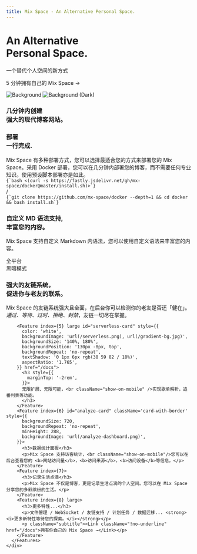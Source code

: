 ```yaml
---
title: Mix Space - An Alternative Personal Space.
---
```



<div className="home-content">
  <div className="content-container">
    <h1 className="headline">An Alternative <br className='sm:block hidden'/>Personal Space.</h1>
    <p className="subtitle">一个替代个人空间的新方式<br className='sm:block hidden'/></p>
    <p className="subtitle">
      <Link className={styles.cta} href="/docs">5 分钟拥有自己的 Mix Space <span>→</span></Link>
    </p>
  </div>
<style jsx>{`
  .content-container {
    max-width: 90rem;
    padding-left: max(env(safe-area-inset-left), 1.5rem);
    padding-right: max(env(safe-area-inset-right), 1.5rem);
    margin: 0 auto;
  }
  .features-container {
    margin: 8rem 0 0;
    padding: 4rem 0;
    background-color: #f3f4f6;
    border-bottom: 1px solid #e5e7eb;
  }
  .features-container .content-container {
    margin-top: -8rem;
  }
  :global(.dark) .features-container {
    background-color: #000;
    border-bottom: 1px solid rgb(38, 38, 38);
  }
  .headline {
    display: inline-block;
    font-size: 3.125rem;
    font-size: min(4.375rem, max(8vw, 2.5rem));
    font-weight: 700;
    font-feature-settings: initial;
    letter-spacing: -0.12rem;
    margin-left: -0.2rem;
    margin-top: 3.4rem;
    line-height: 1.1;
    background-image: linear-gradient(146deg, #000, #757a7d);
    -webkit-background-clip: text;
    -webkit-text-fill-color: transparent;
    background-clip: text;
  }
  :global(.dark) .headline {
    background-image: linear-gradient(146deg, #fff, #757a7d);
  }
  .subtitle {
    font-size: 1.3rem;
    font-size: min(1.3rem, max(3.5vw, 1.2rem));
    font-feature-settings: initial;
    line-height: 1.6;
  }
  .nextjs-link {
    color: currentColor;
    text-decoration: none;
    font-weight: 600;
  }
  :global(#docs-card) {
    color: #fff;
    text-shadow: 0 0 1rem rgba(0, 0, 0, 0.1);
  }
  :global(#docs-card img) {
    object-fit: cover;
    object-position: left;
    position: absolute;
    left: 0;
    right: 0;
    top: 0;
    bottom: 0;
    height: 100%;
    z-index: 0;
    user-select: none;
    pointer-events: none;
  }
  :global(#docs-card img:nth-child(2)) {
    display: none;
  }
  :global(.dark #docs-card img:nth-child(2)) {
    display: initial;
  }
  :global(.dark #docs-card img:nth-child(1)) {
    display: none;
  }
  :global(.feat-darkmode) {
    min-height: 300px;
  }
  :global(.feat-darkmode h3) {
    font-size: 48px;
  }
  :global(#macros-card) {
    min-height: 300px;
    background-image: linear-gradient(to top, transparent, #fff 50%), url(/macros.png);
    background-size: 634px;
    background-position: -6px calc(100% + 30px);
    background-repeat: no-repeat;
  }
  :global(.dark #macros-card) {
    background-image: linear-gradient(to top, transparent, #202020 50%), url(/macros-dark.png);
  }
  :global(#pty-card) {
    display: flex;
    flex-direction: column;
    justify-content: center;
  }
  :global(#pty-card p) {
    max-width: 320px;
  }
  :global(#pty-card img:nth-child(2)) {
    display: none;
  }
  :global(.dark #pty-card img:nth-child(2)) {
    display: initial;
  }
  :global(.dark #pty-card img:nth-child(1)) {
    display: none;
  }
  :global(#serverless-card) {
    min-height: 240px;
  }
  :global(#serverless-card h3) {
    text-align: left;
    width: min(300px, 41%);
    min-width: 155px;
  }
  :global(#analyze-card) {
    background-image: url(/assets/high-contrast.png);
    background-position: -170px 160px;
  }
  @media screen and (max-width: 1300px) {
    :global(#analyze-card) {
      background-image: linear-gradient(to bottom, white, transparent),
        url(/assets/high-contrast.png);
    }
  }
  @media screen and (max-width: 1200px) {
    :global(#macros-card) {
      aspect-ratio: auto;
    }
    :global(.feat-darkmode h3) {
      font-size: 4vw;
      font-size: min(48px, max(4vw, 30px));
    }
    :global(#pty-card img) {
      aspect-ratio: 787/623;
      height: auto;
    }
    .headline {
      letter-spacing: -0.08rem;
    }
  }
  @media screen and (max-width: 1024px) {
    :global(#docs-card) {
      aspect-ratio: 135/86;
    }
    :global(#pty-card) {
      aspect-ratio: 8/3;
    }
    :global(#pty-card h3) {
      text-align: left;
    }
    :global(#macros-card) {
      background-size: 136%;
    }
    :global(#a11y-card) {
      background-image: url(/assets/high-contrast.png);
      background-position: center 160px;
    }
  }
  @media screen and (max-width: 768px) {
    :global(#docs-card) {
      min-height: 348px;
      width: 100%;
      aspect-ratio: auto;
    }
    :global(#docs-card img) {
      object-position: -26px 0;
      width: 250%;
      max-width: initial;
    }
  }
  @media screen and (max-width: 640px) {
    :global(#pty-card) {
      aspect-ratio: 2.5/2;
      justify-content: flex-start;
      align-items: stretch;
      min-height: 350px;
    }
    :global(#pty-card h3) {
      text-align: center;
    }
    :global(#pty-card p) {
      max-width: 100%;
    }
    :global(#pty-card img) {
      position: relative;
      margin: 0.75em -1.75em 0;
      max-width: calc(100% + 3.5em);
    }
    :global(.dark #pty-card img) {
      mix-blend-mode: lighten;
    }
  }
`}</style>

  <div className="features-container">
    <div className="content-container">
      <Features>
        <Feature index={0} large centered id="docs-card" href="/docs">
          <Image src={docsCard} alt="Background" loading="eager" />
          <Image src={docsCardDark} alt="Background (Dark)" loading="eager" />
          <h3>几分钟内创建<br className="show-on-mobile"/>强大的现代博客网站。</h3>
        </Feature>
        <Feature index={1} centered className="card-with-border" href="/docs">
          <div className="h-full flex flex-col justify-between">
            <h3>部署<br className="show-on-mobile" /><span style={{ fontWeight: 300 }}>一行完成</span>.</h3>
            <div className='text-left mb-8'>
            Mix Space 有多种部署方式，您可以选择最适合您的方式来部署您的 Mix Space。采用 Docker 部署，您可以在几分钟内部署您的博客，而不需要任何专业知识。使用预设脚本部署亦是如此。
            </div>
            <div>
              <div className={styles.optimization}>
                <div style={{ fontSize: '.9rem' }} className="leading-8">
                  <code>{`bash <(curl -s https://fastly.jsdelivr.net/gh/mx-space/docker@master/install.sh)>`}</code>
                </div>
              </div>
              <div className="flex justify-center text-neutral-400 my-2">
                <span>/</span>
              </div>
              <div className={styles.optimization}>
                <div style={{ fontSize: '.9rem' }} className="leading-8">
                  <code>{`git clone https://github.com/mx-space/docker --depth=1 && cd docker && bash install.sh`}</code>
                </div>
              </div>
            </div>
          </div>
        </Feature>
        <Feature index={3} id="macros-card" href="/docs">
          <div style={{ zIndex: 2}}>
            <h3>自定义 MD 语法支持, <br/>丰富您的内容。</h3>
            <p>Mix Space 支持自定义 Markdown 内语法，您可以使用自定义语法来丰富您的内容。</p>
          </div>
        </Feature>
        <Feature index={2} centered className="feat-darkmode" style={{
          display: 'flex',
          alignItems: 'center',
          justifyContent: 'center',
        }}>
          <motion.div
            animate={{
              backgroundPosition: ['0% 0%', '50% 40%', '50% 40%', '100% 100%'],
              backgroundImage: [`radial-gradient(farthest-corner, #e2e5ea, #e2e5ea)`, 'radial-gradient(farthest-corner, #06080a, #e2e5ea)', 'radial-gradient(farthest-corner, #06080a, #e2e5ea)', 'radial-gradient(farthest-corner, #e2e5ea, #e2e5ea)'],
            }}
            transition={{
              backgroundPosition: {
                times: [0, .5, .5, 1],
                type: 'tween',
                repeat: Infinity,
                duration: 10,
                delay: 1
              },
              backgroundImage: {
                times: [0, .2, .8, 1],
                repeat: Infinity,
                duration: 10,
                delay: 1
              },
            }}
            style={{
              top: 0,
              left: "0",
              width: '100%',
              height: '100%',
              backgroundImage: `radial-gradient(farthest-corner, #06080a, #e2e5ea)`,
              backgroundSize: '400% 400%',
              backgroundRepeat: 'no-repeat',
              position: 'absolute',
            }}
          />
          <motion.h3
            animate={{
              color: ['#dae5ff', '#fff', '#fff', '#dae5ff'],
            }}
            transition={{
              color: {
                times: [.25, .35, .7, .8],
                type: 'spring',
                repeat: Infinity,
                duration: 10,
                delay: 1
              },
            }}
            style={{
              position: 'relative',
              mixBlendMode: 'difference',
            }}
          >全平台<br/>黑暗模式</motion.h3>
        </Feature>
        <Feature index={4}>
          <h3>强大的友链系统，<br />促进你与老友的联系。</h3>
          <p>Mix Space 的友链系统强大且全面，在后台你可以检测你的老友是否还「健在」。<br /><i>通过、等待、过时、拒绝、封禁</i>，友链一切尽在掌握。</p>
        </Feature>
        
        <Feature index={5} large id="serverless-card" style={{
          color: 'white',
          backgroundImage: 'url(/serverless.png), url(/gradient-bg.jpg)',
          backgroundSize: '140%, 180%',
          backgroundPosition: '130px -8px, top',
          backgroundRepeat: 'no-repeat',
          textShadow: '0 1px 6px rgb(38 59 82 / 18%)',
          aspectRatio: '1.765',
        }} href="/docs">
          <h3 style={{
            marginTop: '-2rem',
          }}>
          无限扩展、无限可能，<br className="show-on-mobile" />实现歌单解析，追番列表等功能。
          </h3>
        </Feature>
        <Feature index={6} id="analyze-card" className='card-with-border' style={{
          backgroundSize: 720,
          backgroundRepeat: 'no-repeat',
          minHeight: 288,
          backgroundImage: 'url(/analyze-dashboard.png)',
        }}>
          <h3>数据统计面板</h3>
          <p>Mix Space 支持访客统计，<br className="show-on-mobile"/>您可以在后台查看您的 <b>网站访问量</b>，<b>访问来源</b>，<b>访问设备</b>等信息。</p>
        </Feature>
        <Feature index={7}>
          <h3>记录生活点滴</h3>
          <p>Mix Space 不仅是博客，更是记录生活点滴的个人空间。您可以在 Mix Space 分享您的多彩缤纷的生活。</p>
        </Feature>
        <Feature index={8} large>
          <h3>更多特性...</h3>
          <p>文件管理 / WebSocket / 友链支持 / 计划任务 / 数据迁移... <strong><i>更多新特性等待您的探索。</i></strong></p>
          <p className="subtitle"><Link className="!no-underline" href="/docs">拥有你自己的 Mix Space →</Link></p>
        </Feature>
      </Features>
    </div>
  </div>
</div>
